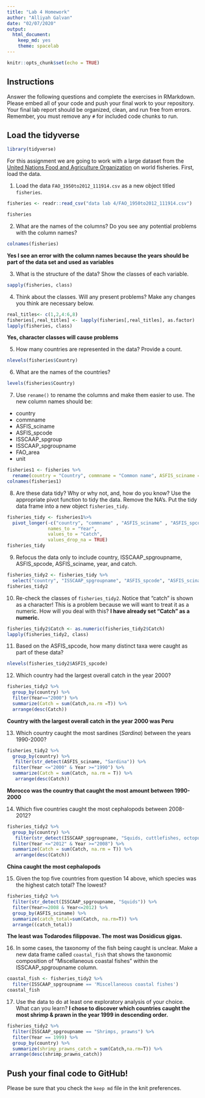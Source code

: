 ```yaml
---
title: "Lab 4 Homework"
author: "Alliyah Galvan"
date: "02/07/2020"
output:
  html_document: 
    keep_md: yes
    theme: spacelab
---
```


```r
knitr::opts_chunk$set(echo = TRUE)
```

## Instructions
Answer the following questions and complete the exercises in RMarkdown. Please embed all of your code and push your final work to your repository. Your final lab report should be organized, clean, and run free from errors. Remember, you must remove any `#` for included code chunks to run.  

## Load the tidyverse
```r
library(tidyverse)
```

For this assignment we are going to work with a large dataset from the [United Nations Food and Agriculture Organization](http://www.fao.org/about/en/) on world fisheries. First, load the data.  

1. Load the data `FAO_1950to2012_111914.csv` as a new object titled `fisheries`.
```r
fisheries <- readr::read_csv("data lab 4/FAO_1950to2012_111914.csv")
```
```r
fisheries
```


2. What are the names of the columns? Do you see any potential problems with the column names?
```r
colnames(fisheries)
```
**Yes I see an error with the column names because the years should be part of the data set and used as variables**

3. What is the structure of the data? Show the classes of each variable.

```r
sapply(fisheries, class)
```

4. Think about the classes. Will any present problems? Make any changes you think are necessary below.

```r
real_titles<- c(1,2,4:6,8)
fisheries[,real_titles] <- lapply(fisheries[,real_titles], as.factor)
lapply(fisheries, class)
```

**Yes, character classes will cause problems**

5. How many countries are represented in the data? Provide a count.

```r
nlevels(fisheries$Country)
```


6. What are the names of the countries?
```r
levels(fisheries$Country)
```


7. Use `rename()` to rename the columns and make them easier to use. The new column names should be:  
+ country
+ commname
+ ASFIS_sciname
+ ASFIS_spcode
+ ISSCAAP_spgroup
+ ISSCAAP_spgroupname
+ FAO_area
+ unit

```r
fisheries1 <- fisheries %>% 
  rename(country = "Country", commname = "Common name", ASFIS_sciname = "ASFIS species name", ASFIS_spcode = "ASFIS species#", ISSCAAP_spgroup = "ISSCAAP group#", ISSCAAP_spgroupname = "ISSCAAP taxonomic group", FAO_name = "FAO major fishing area", unit = "Measure" )
colnames(fisheries1)
```

8. Are these data tidy? Why or why not, and, how do you know? Use the appropriate pivot function to tidy the data. Remove the NA's. Put the tidy data frame into a new object `fisheries_tidy`.  

```r
fisheries_tidy <- fisheries1%>% 
  pivot_longer(-c("country", "commname" , "ASFIS_sciname" , "ASFIS_spcode", "ISSCAAP_spgroup", "ISSCAAP_spgroupname", "FAO_name", "unit"),
               names_to = "Year",
               values_to = "Catch",
               values_drop_na = TRUE)
fisheries_tidy
```


9. Refocus the data only to include country, ISSCAAP_spgroupname, ASFIS_spcode, ASFIS_sciname, year, and catch.
```r
fisheries_tidy2 <- fisheries_tidy %>% 
  select("country", "ISSCAAP_spgroupname", "ASFIS_spcode", "ASFIS_sciname", "Year", "Catch")
fisheries_tidy2
```


10. Re-check the classes of `fisheries_tidy2`. Notice that "catch" is shown as a character! This is a problem because we will want to treat it as a numeric. How will you deal with this?
**I have already set "Catch" as a numeric.**
```r
fisheries_tidy2$Catch <- as.numeric(fisheries_tidy2$Catch)
lapply(fisheries_tidy2, class)

```


11. Based on the ASFIS_spcode, how many distinct taxa were caught as part of these data?
```r
nlevels(fisheries_tidy2$ASFIS_spcode)
```


12. Which country had the largest overall catch in the year 2000?
```r
fisheries_tidy2 %>%
  group_by(country) %>% 
  filter(Year=="2000") %>% 
  summarize(Catch = sum(Catch,na.rm =T)) %>% 
  arrange(desc(Catch))
```

**Country with the largest overall catch in the year 2000 was Peru**

13. Which country caught the most sardines (_Sardina_) between the years 1990-2000?
```r
fisheries_tidy2 %>% 
  group_by(country) %>% 
   filter(str_detect(ASFIS_sciname, "Sardina")) %>% 
  filter(Year <="2000" & Year >="1990") %>% 
  summarize(Catch = sum(Catch, na.rm = T)) %>% 
   arrange(desc(Catch))                 
```
**Morocco was the country that caught the most amount between 1990-2000**

14. Which five countries caught the most cephalopods between 2008-2012?
```r
fisheries_tidy2 %>% 
  group_by(country) %>% 
   filter(str_detect(ISSCAAP_spgroupname, "Squids, cuttlefishes, octopuses")) %>% 
  filter(Year <="2012" & Year >="2008") %>% 
  summarize(Catch = sum(Catch, na.rm = T)) %>% 
   arrange(desc(Catch))  
```
**China caught the most cephalopods**

15. Given the top five countries from question 14 above, which species was the highest catch total? The lowest?
```r
fisheries_tidy2 %>% 
  filter(str_detect(ISSCAAP_spgroupname, "Squids")) %>% 
  filter(Year>=2008 & Year<=2012) %>% 
  group_by(ASFIS_sciname) %>% 
  summarize(catch_total=sum(Catch, na.rm=T)) %>% 
  arrange((catch_total))
```
**The least was Todarodes filippovae. The most was Dosidicus gigas.**

16. In some cases, the taxonomy of the fish being caught is unclear. Make a new data frame called `coastal_fish` that shows the taxonomic composition of "Miscellaneous coastal fishes" within the ISSCAAP_spgroupname column.

```r
coastal_fish <- fisheries_tidy2 %>% 
  filter(ISSCAAP_spgroupname == 'Miscellaneous coastal fishes')
coastal_fish
```

17. Use the data to do at least one exploratory analysis of your choice. What can you learn?
**I chose to discover which countries caught the most shrimp & prawn in the year 1999 in descending order.**
```r
fisheries_tidy2 %>%
  filter(ISSCAAP_spgroupname == "Shrimps, prawns") %>%
  filter(Year == 1999) %>%
  group_by(country) %>%
  summarize(shrimp_prawns_catch = sum(Catch,na.rm=T)) %>% 
 arrange(desc(shrimp_prawns_catch))
```

## Push your final code to GitHub!
Please be sure that you check the `keep md` file in the knit preferences.